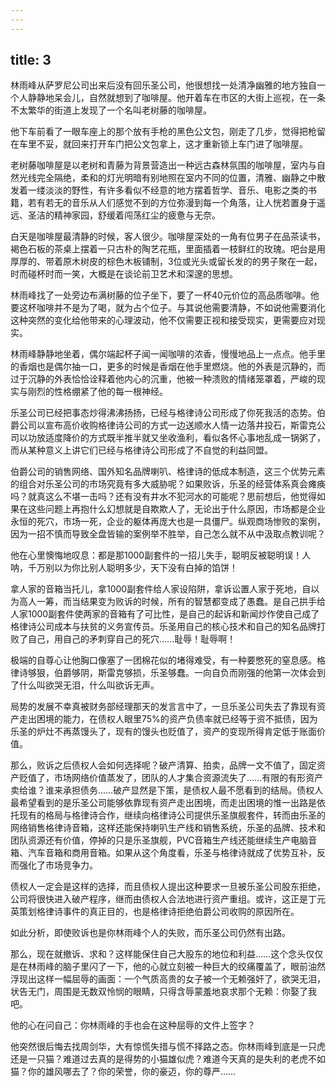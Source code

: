 ```yaml
---
---
---
```

title: 3
---




林雨峰从萨罗尼公司出来后没有回乐圣公司，他很想找一处清净幽雅的地方独自一个人静静地呆会儿，自然就想到了咖啡屋。他开着车在市区的大街上巡视，在一条不太繁华的街道上发现了一个名叫老树藤的咖啡屋。

他下车前看了一眼车座上的那个放有手枪的黑色公文包，刚走了几步，觉得把枪留在车里不妥，就回来打开车门把公文包拿上，这才重新锁上车门进了咖啡屋。

老树藤咖啡屋是以老树和青藤为背景营造出一种远古森林氛围的咖啡屋，室内与自然光线完全隔绝，柔和的灯光明暗有别地照在室内不同的位置，清雅、幽静之中散发着一缕淡淡的野性，有许多看似不经意的地方摆着哲学、音乐、电影之类的书籍，若有若无的音乐从人们感觉不到的方位弥漫到每一个角落，让人恍若置身于遥远、圣洁的精神家园，舒缓着闯荡红尘的疲惫与无奈。

白天是咖啡屋最清静的时候，客人很少。咖啡屋深处的一角有位男子在品茶读书，褐色石板的茶桌上摆着一只古朴的陶艺花瓶，里面插着一枝鲜红的玫瑰。吧台是用厚厚的、带着原木树皮的棕色木板铺制，3位或光头或留长发的的男子聚在一起，时而碰杯时而一笑，大概是在谈论前卫艺术和深邃的思想。

林雨峰找了一处旁边布满树藤的位子坐下，要了一杯40元价位的高品质咖啡。他要这杯咖啡并不是为了喝，就为占个位子。与其说他需要清静，不如说他需要消化这种突然的变化给他带来的心理波动，他不仅需要正视和接受现实，更需要应对现实。

林雨峰静静地坐着，偶尔端起杯子闻一闻咖啡的浓香，慢慢地品上一点点。他手里的香烟也是偶尔抽一口，更多的时候是香烟在他手里燃烧。他的外表是沉静的，而过于沉静的外表恰恰诠释着他内心的沉重，他被一种溃败的情绪笼罩着，严峻的现实与刚烈的性格绷紧了他的每一根神经。

乐圣公司已经把事态炒得沸沸扬扬，已经与格律诗公司形成了你死我活的态势。伯爵公司以宣布高价收购格律诗公司的方式一边送顺水人情一边落井投石，斯雷克公司以功放适度降价的方式既半推半就又坐收渔利，看似各怀心事地乱成一锅粥了，而从某种意义上讲它们已经与格律诗公司形成了不自觉的利益同盟。

伯爵公司的销售网络、国外知名品牌喇叭、格律诗的低成本制造，这三个优势元素的组合对乐圣公司的市场究竟有多大威胁呢？如果败诉，乐圣的经营体系真会瘫痪吗？就真这么不堪一击吗？还有没有井水不犯河水的可能呢？思前想后，他觉得如果在这些问题上再抱什么幻想就是自欺欺人了，无论出于什么原因，市场都是企业永恒的死穴，市场一死，企业的躯体再庞大也是一具僵尸。纵观商场惨败的案例，因为一招不慎而导致全盘皆输的案例举不胜举，自己怎么就不从中汲取点教训呢？

他在心里懊悔地叹息：都是那1000副套件的一招儿失手，聪明反被聪明误！人呐，千万别以为你比别人聪明多少，天下没有白掉的馅饼！

拿人家的音箱当托儿，拿1000副套件给人家设陷阱，拿诉讼置人家于死地，自以为高人一筹，而当结果变为败诉的时候，所有的智慧都变成了愚蠢。是自己拱手给人家1000副套件使两家的音箱有了可比性，是自己的起诉和新闻炒作使自己成了格律诗公司成本与扶贫的义务宣传员。乐圣用自己的核心技术和自己的知名品牌打败了自己，用自己的矛刺穿自己的死穴……耻辱！耻辱啊！

极端的自尊心让他胸口像塞了一团棉花似的堵得难受，有一种要憋死的窒息感。格律诗够狠，伯爵够阴，斯雷克够损，乐圣够蠢。一向自负而刚强的他第一次体会到了什么叫欲哭无泪，什么叫欲诉无声。

局势的发展不幸真被财务部经理那天的发言言中了，一旦乐圣公司失去了靠现有资产走出困境的能力，在债权人眼里75%的资产负债率就已经等于资不抵债，因为乐圣的炉灶不再蒸馒头了，现有的馒头也贬值了，资产的变现所得肯定低于账面价值。

那么，败诉之后债权人会如何选择呢？破产清算、拍卖，品牌一文不值了，固定资产贬值了，市场网络价值蒸发了，团队的人才集合资源流失了……有限的有形资产卖给谁？谁来承担债务……破产显然是下策，是债权人最不愿看到的结局。债权人最希望看到的是乐圣公司能够依靠现有资产走出困境，而走出困境的惟一出路是依托现有的格局与格律诗合作，继续向格律诗公司提供乐圣旗舰套件，转而由乐圣的网络销售格律诗音箱，这样还能保持喇叭生产线和销售系统，乐圣的品牌、技术和团队资源还有价值，停掉的只是乐圣旗舰，PVC音箱生产线还能继续生产电脑音箱、汽车音箱和商用音箱。如果从这个角度看，乐圣与格律诗就成了优势互补，反而强化了市场竞争力。

债权人一定会是这样的选择，而且债权人提出这种要求一旦被乐圣公司股东拒绝，公司将很快进入破产程序，继而由债权人合法地进行资产重组。或许，这正是丁元英策划格律诗事件的真正目的，也是格律诗拒绝伯爵公司收购的原因所在。

如此分析，即使败诉也是你林雨峰个人的失败，而乐圣公司仍然有出路。

那么，现在就撤诉、求和？这样能保住自己大股东的地位和利益……这个念头仅仅是在林雨峰的脑子里闪了一下，他的心就立刻被一种巨大的绞痛覆盖了，眼前油然浮现出这样一幅屈辱的画面：一个气质高贵的女子被一个无赖强奸了，欲哭无泪，状告无门，周围是无数双怜悯的眼睛，只得含辱蒙羞地哀求那个无赖：你娶了我吧。

他的心在问自己：你林雨峰的手也会在这种屈辱的文件上签字？

他突然很后悔去找周剑华，大有惊慌失措与慌不择路之态。你林雨峰到底是一只虎还是一只猫？难道过去真的是得势的小猫雄似虎？难道今天真的是失利的老虎不如猫？你的雄风哪去了？你的荣誉，你的豪迈，你的尊严……